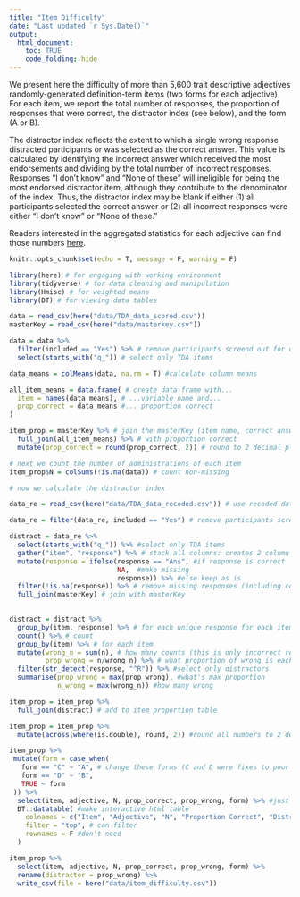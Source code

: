 ```yaml
---
title: "Item Difficulty"
date: "Last updated `r Sys.Date()`"
output: 
  html_document:
    toc: TRUE
    code_folding: hide
---
```


We present here the difficulty of more than 5,600 trait descriptive adjectives randomly-generated definition-term items (two forms for each adjective) For each item, we report the total number of responses, the proportion of responses that were correct, the distractor index (see below), and the form (A or B).

The distractor index reflects the extent to which a single wrong response distracted participants or was selected as the correct answer. This value is calculated by identifying the incorrect answer which received the most endorsements and dividing by the total number of incorrect responses. Responses "I don't know" and "None of these" will ineligible  for being the most endorsed distractor item, although they contribute to the denominator of the index. Thus, the distractor index may be blank if either (1) all participants selected the correct answer or (2) all incorrect responses were either "I don't know" or "None of these."

Readers interested in the aggregated statistics for each adjective can find those numbers [here](https://pie-lab.github.io/tda/tda-difficulty.html).

```r
knitr::opts_chunk$set(echo = T, message = F, warning = F)
```

```r
library(here) # for engaging with working environment
library(tidyverse) # for data cleaning and manipulation
library(Hmisc) # for weighted means
library(DT) # for viewing data tables

data = read_csv(here("data/TDA_data_scored.csv"))
masterKey = read_csv(here("data/masterkey.csv"))

data = data %>%
  filter(included == "Yes") %>% # remove participants screend out for demographic and quality reasons
  select(starts_with("q_")) # select only TDA items

data_means = colMeans(data, na.rm = T) #calculate column means

all_item_means = data.frame( # create data frame with...
  item = names(data_means), # ...variable name and...
  prop_correct = data_means #... proportion correct
)

item_prop = masterKey %>% # join the masterKey (item name, correct answer, and form)
  full_join(all_item_means) %>% # with proportion correct
  mutate(prop_correct = round(prop_correct, 2)) # round to 2 decimal places

# next we count the number of administrations of each item
item_prop$N = colSums(!is.na(data)) # count non-missing

# now we calculate the distractor index

data_re = read_csv(here("data/TDA_data_recoded.csv")) # use recoded dataset

data_re = filter(data_re, included == "Yes") # remove participants screend out for demographic and quality reasons

distract = data_re %>%
  select(starts_with("q_")) %>% #select only TDA items
  gather("item", "response") %>% # stack all columns: creates 2 column data frame
  mutate(response = ifelse(response == "Ans", #if response is correct
                           NA,  #make missing
                           response)) %>% #else keep as is
  filter(!is.na(response)) %>% # remove missing responses (including correct responses)
  full_join(masterKey) # join with masterKey

  
distract = distract %>%
  group_by(item, response) %>% # for each unique response for each item
  count() %>% # count
  group_by(item) %>% # for each item
  mutate(wrong_n = sum(n), # how many counts (this is only incorrect responses)
         prop_wrong = n/wrong_n) %>% # what proportion of wrong is each response
  filter(str_detect(response, "^R")) %>% #select only distractors
  summarise(prop_wrong = max(prop_wrong), #what's max proportion
            n_wrong = max(wrong_n)) #how many wrong

item_prop = item_prop %>%
  full_join(distract) # add to item proportion table

item_prop = item_prop %>%
  mutate(across(where(is.double), round, 2)) #round all numbers to 2 decimal places
```

```r
item_prop %>%
 mutate(form = case_when(
   form == "C" ~ "A", # change these forms (C and D were fixes to poor or incorrect items)
   form == "D" ~ "B",
   TRUE ~ form
 )) %>%
  select(item, adjective, N, prop_correct, prop_wrong, form) %>% #just show these columns
  DT::datatable( #make interactive html table
    colnames = c("Item", "Adjective", "N", "Proportion Correct", "Distractor Index", "Form"), #col names
    filter = "top", # can filter
    rownames = F #don't need
  )
```

```r
item_prop %>%
  select(item, adjective, N, prop_correct, prop_wrong, form) %>%
  rename(distractor = prop_wrong) %>%
  write_csv(file = here("data/item_difficulty.csv"))
```

